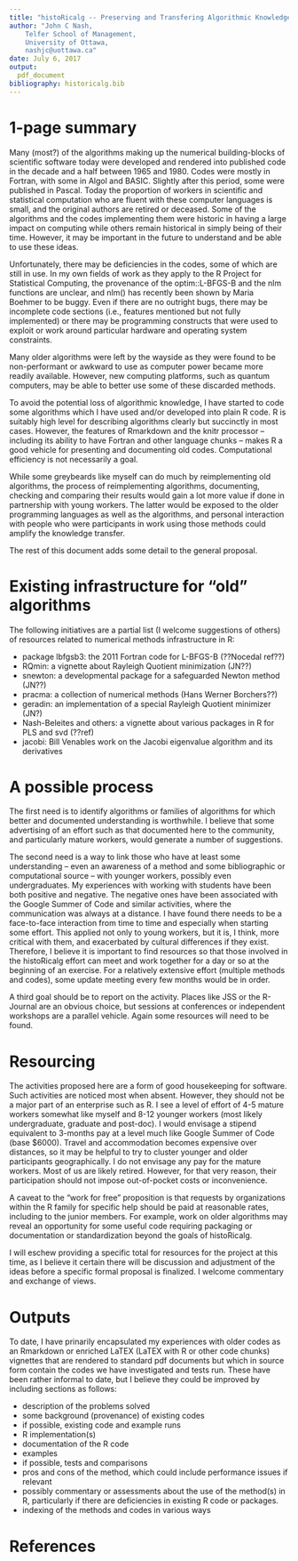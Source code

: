 ```yaml
---
title: "histoRicalg -- Preserving and Transfering Algorithmic Knowledge"
author: "John C Nash,
    Telfer School of Management,
    University of Ottawa,
    nashjc@uottawa.ca"
date: July 6, 2017
output:
  pdf_document
bibliography: historicalg.bib
---
```


# 1-page summary

Many (most?) of the algorithms making up the numerical building-blocks of scientific software today
were developed and rendered into published code in the decade and a half between 1965 and 1980.
Codes were mostly in Fortran, with some in Algol and BASIC. 
Slightly after this period, some 
were published in Pascal. Today the proportion of workers in scientific and statistical 
computation who are fluent with these
computer languages is small, and the original authors are retired or deceased. Some of the
algorithms and the codes implementing them were historic in having a large impact on computing
while others remain historical in simply being of their time. However, it may be important in
the future to understand and be able to use these ideas.

Unfortunately, there may be deficiencies in the codes, some of which are still in use. 
In my own fields of work as they apply 
to the R Project for Statistical Computing, the provenance of the optim::L-BFGS-B and the 
nlm functions are unclear, and nlm() has recently been shown by Maria Boehmer to be buggy.
Even if there are no outright bugs, there may be incomplete code sections (i.e., features
mentioned but not fully implemented) or there may be programming constructs that were used
to exploit or work around particular hardware and operating system constraints. 

Many older algorithms were left by the wayside as they were found to be non-performant or
awkward to use as computer power became more readily available. However, new computing
platforms, such as quantum computers, may be able to better use some of these discarded
methods. 

To avoid the potential loss of algorithmic knowledge, I have started to code some algorithms
which I have used and/or developed into plain R code. R is suitably high level for describing
algorithms clearly but succinctly in most cases. However, the features of Rmarkdown and the 
knitr processor -- including its ability to have Fortran and other language chunks -- makes
R a good vehicle for presenting and documenting old codes. Computational efficiency is not
necessarily a goal. 

While some greybeards like myself can do much by reimplementing old algorithms, the process of
reimplementing algorithms, documenting, checking and comparing their results would gain a lot
more value if done in partnership with young workers. The latter would be exposed to the older
programming languages as well as the algorithms, and personal interaction with people who were
participants in work using those methods could amplify the knowledge transfer.

The rest of this document adds some detail to the general proposal.

# Existing infrastructure for "old" algorithms

The following initiatives are a partial list (I welcome suggestions of others) of resources 
related to numerical methods infrastructure in R:

- package lbfgsb3: the 2011 Fortran code for L-BFGS-B (??Nocedal ref??)
- RQmin: a vignette about Rayleigh Quotient minimization (JN??)
- snewton: a developmental package for a safeguarded Newton method (JN??)
- pracma: a collection of numerical methods (Hans Werner Borchers??)
- geradin: an implementation of a special Rayleigh Quotient minimizer (JN?)
- Nash-Beleites and others: a vignette about various packages in R for PLS and svd (??ref)
- jacobi: Bill Venables work on the Jacobi eigenvalue algorithm and its derivatives


# A possible process

The first need is to identify algorithms or families of algorithms for which better
and documented understanding is worthwhile.  I believe that some advertising of an 
effort such as that documented here to the community, and particularly mature workers,
would generate a number of suggestions.

The second need is a way to link those who have at least some understanding -- even an
awareness of a method and some bibliographic or computational source -- with younger
workers, possibly even undergraduates. My experiences with working with students have
been both positive and negative. The negative ones have been associated with the Google
Summer of Code and similar activities, where the communication was always at a distance.
I have found there needs to be a face-to-face interaction from time to time and especially
when starting some effort. This applied not only to young workers, but it is, I think, 
more critical with them, and exacerbated by cultural differences if they exist. Therefore,
I believe it is important to find resources so that those involved in the histoRicalg 
effort can meet and work together for a day or so at the beginning of an exercise. For
a relatively extensive effort (multiple methods and codes), some update meeting every
few months would be in order. 

A third goal should be to report on the activity. Places like JSS or the R-Journal are
an obvious choice, but sessions at conferences or independent workshops are a parallel
vehicle. Again some resources will need to be found.

# Resourcing

The activities proposed here are a form of good housekeeping for software. Such activities
are noticed most when absent. However, they should not be a major part of an enterprise
such as R. I see a level of effort of 4-5 mature workers somewhat like myself and 8-12
younger workers (most likely undergraduate, graduate and post-doc). I would envisage a
stipend equivalent to 3-months pay at a level much like Google Summer of Code (base $6000).
Travel and accommodation becomes expensive over distances, so it may be helpful to 
try to cluster younger and older participants geographically. I do not envisage any pay
for the mature workers. Most of us are likely retired. However, for that very reason, 
their participation should not impose out-of-pocket costs or inconvenience.

A caveat to the "work for free" proposition is that requests by organizations within the
R family for specific help should be paid at reasonable rates, including to the junior
members. For example, work on older algorithms may reveal an opportunity for some useful
code requiring packaging or documentation or standardization beyond the goals of histoRicalg.

I will eschew providing a specific total for resources for the project at this time, as I
believe it certain there will be discussion and adjustment of the ideas before a specific
formal proposal is finalized. I welcome commentary and exchange of views.

# Outputs

To date, I have prinarily encapsulated my experiences with older codes as an Rmarkdown or
enriched LaTEX (LaTEX with R or other code chunks) vignettes that are rendered to standard
pdf documents but which in source form contain the codes we have investigated and tests
run. These have been rather informal to date, but I believe they could be improved by including
sections as follows:

- description of the problems solved
- some background (provenance) of existing codes
- if possible, existing code and example runs
- R implementation(s)
- documentation of the R code
- examples
- if possible, tests and comparisons
- pros and cons of the method, which could include performance issues if relevant
- possibly commentary or assessments about the use of the method(s) in R, 
particularly if there are deficiencies in existing R code or packages.
- indexing of the methods and codes in various ways



# References